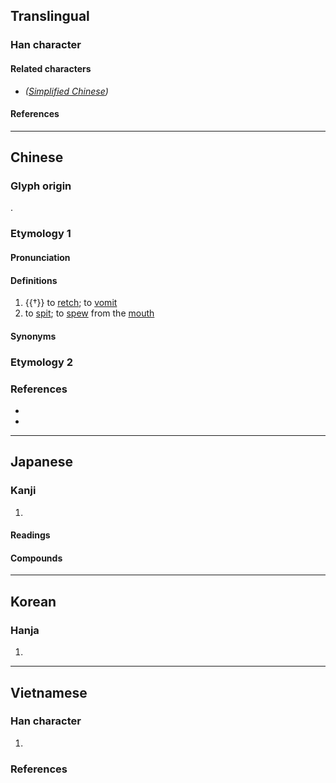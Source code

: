 {{also|𠯟}}
{{character info}}
==Translingual==

===Han character===
{{Han char|rn=30|rad=口|as=07|sn=10|four=66012|canj=RBUU|ids=⿰口見}}

====Related characters====
* {{l|mul|[[𠯟]]}} ''([[Simplified Chinese]])''

====References====
{{Han ref|kx=0190.280|dkj=03661|dj=0410.090|hdz=10629.010|uh=54EF}}

----

==Chinese==
{{zh-forms|s=𠯟|alt=咞,唺}}

===Glyph origin===
{{Han etym}}
{{Han compound|口|見|c1=s|c2=p|t1=mouth|ls=psc}}.

===Etymology 1===

====Pronunciation====
{{zh-pron
|m=xiàn
|h=pfs=lién;gd=liên3
|c=jin5,jin6
|mc=y
|oc=y
|cat=v
}}

====Definitions====
{{zh-hanzi}}

# {{†}} to [[retch]]; to [[vomit]]
# to [[spit]]; to [[spew]] from the [[mouth]]

====Synonyms====
{{zh-dial|嘔吐}}
{{zh-dial|吐}}

===Etymology 2===
{{zh-see|叫}}

===References===
* {{R:twedu|A00491-012}}
* {{R:twedu|C01165}}

----

==Japanese==

===Kanji===
{{ja-kanji|grade=|rs=口07}}

# {{rfdef|ja|sort=口07}}

====Readings====
{{ja-readings
|goon=げん
|kanon=けん
|kun=はく
}}

====Compounds====
{{der2|ja
|{{ja-r|哯吐|つだみ}}: (of an infant, etc) [[spitting]] out [[milk]] after taking a drink
}}

----

==Korean==

===Hanja===
{{ko-hanja|hangeul=현|rv=hyeon|mr=hyŏn}}

# {{rfdef|ko|sort=口07}}

----

==Vietnamese==

===Han character===
{{vi-readings|rs=口07
|nom=nghiến-tdcndg;tdcntd;gdhn, kén-tdcndg;tdcntd, hẹn-tdcntd
}}

# {{rfdef|vi|sort=口07}}

===References===
<references/>